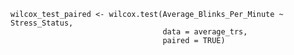 ```
wilcox_test_paired <- wilcox.test(Average_Blinks_Per_Minute ~ Stress_Status, 
                                  data = average_trs, 
                                  paired = TRUE)
````

